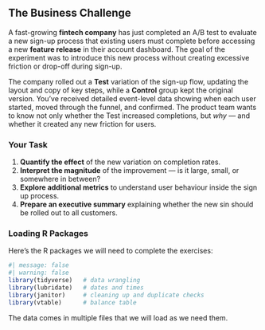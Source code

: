 ## The Business Challenge

A fast-growing **fintech company** has just completed an A/B test to evaluate a new sign-up process that existing users must complete before accessing a new **feature release** in their account dashboard.
The goal of the experiment was to introduce this new process without creating excessive friction or drop-off during sign-up.

The company rolled out a **Test** variation of the sign-up flow, updating the layout and copy of key steps, while a **Control** group kept the original version.
You've received detailed event-level data showing when each user started, moved through the funnel, and confirmed.
The product team wants to know not only whether the Test increased completions, but *why* — and whether it created any new friction for users.

### Your Task

1. **Quantify the effect** of the new variation on completion rates.  
2. **Interpret the magnitude** of the improvement — is it large, small, or somewhere in between? 
3. **Explore additional metrics** to understand user behaviour inside the sign up process.  
4. **Prepare an executive summary** explaining whether the new sin should be rolled out to all customers.

### Loading R Packages

Here's the R packages we will need to complete the exercises: 

```r
#| message: false
#| warning: false
library(tidyverse)   # data wrangling
library(lubridate)   # dates and times
library(janitor)     # cleaning up and duplicate checks
library(vtable)      # balance table
```

The data comes in multiple files that we will load as we need them.
